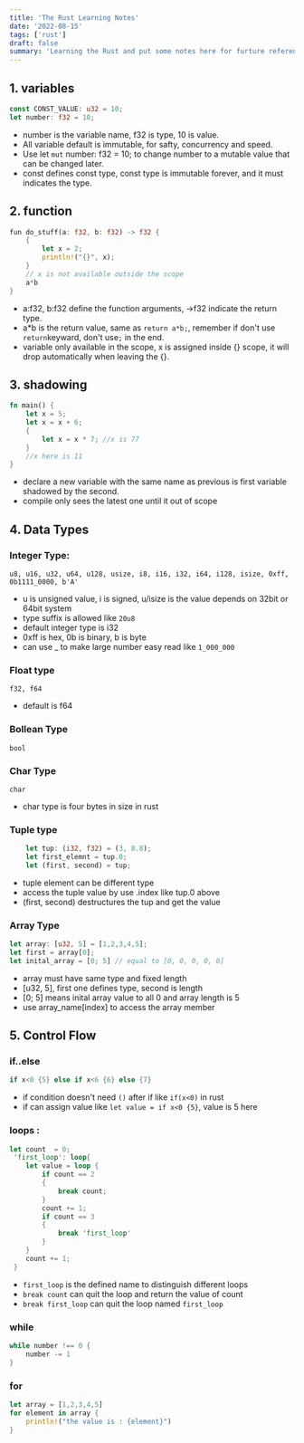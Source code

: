 ```yaml
---
title: 'The Rust Learning Notes'
date: '2022-08-15'
tags: ['rust']
draft: false
summary: 'Learning the Rust and put some notes here for furture reference'
---
```


## 1. variables

```rust
const CONST_VALUE: u32 = 10;
let number: f32 = 10;
```

- number is the variable name, f32 is type, 10 is value.
- All variable default is immutable, for safty, concurrency and speed.
- Use let `mut` number: f32 = 10; to change number to a mutable value that can be changed later.
- const defines const type, const type is immutable forever, and it must indicates the type.

## 2. function

```rust
fun do_stuff(a: f32, b: f32) -> f32 {
    {
        let x = 2;
        println!("{}", x);
    }
    // x is not available outside the scope
    a*b
}
```

- a:f32, b:f32 define the function arguments, ->f32 indicate the return type.
- a*b is the return value, same as `return a*b;`, remember if don't use `return`keyward, don't use`;` in the end.
- variable only available in the scope, x is assigned inside {} scope, it will drop automatically when leaving the {}.

## 3. shadowing

```rust
fn main() {
    let x = 5;
    let x = x + 6;
    {
        let x = x * 7; //x is 77
    }
    //x here is 11
}
```

- declare a new variable with the same name as previous is first variable shadowed by the second.
- compile only sees the latest one until it out of scope

## 4. Data Types

### Integer Type:

`u8, u16, u32, u64, u128, usize, i8, i16, i32, i64, i128, isize, 0xff, 0b1111_0000, b'A'`

- u is unsigned value, i is signed, u/isize is the value depends on 32bit or 64bit system
- type suffix is allowed like `20u8`
- default integer type is i32
- 0xff is hex, 0b is binary, b is byte
- can use \_ to make large number easy read like `1_000_000`

### Float type

`f32, f64`

- default is f64

### Bollean Type

`bool`

### Char Type

`char`

- char type is four bytes in size in rust

### Tuple type

```rust
    let tup: (i32, f32) = (3, 8.8);
    let first_elemnt = tup.0;
    let (first, second) = tup;
```

- tuple element can be different type
- access the tuple value by use .index like tup.0 above
- (first, second) destructures the tup and get the value

### Array Type

```rust
let array: [u32, 5] = [1,2,3,4,5];
let first = array[0];
let inital_array = [0; 5] // equal to [0, 0, 0, 0, 0]
```

- array must have same type and fixed length
- [u32, 5], first one defines type, second is length
- [0; 5] means inital array value to all 0 and array length is 5
- use array_name[index] to access the array member

## 5. Control Flow

### if..else

```rust
if x<0 {5} else if x<6 {6} else {7}
```

- if condition doesn't need `()` after if like `if(x<0)` in rust
- if can assign value like `let value = if x<0 {5}`, value is 5 here

### loops :

```rust
let count  = 0;
 'first_loop': loop{
    let value = loop {
        if count == 2
        {
            break count;
        }
        count += 1;
        if count == 3
        {
            break 'first_loop'
        }
    }
    count += 1;
 }
```

- `first_loop` is the defined name to distinguish different loops
- `break count` can quit the loop and return the value of count
- `break first_loop` can quit the loop named `first_loop`

### while

```rust
while number !== 0 {
    number -= 1
}
```

### for

```rust
let array = [1,2,3,4,5]
for element in array {
    println!("the value is : {element}")
}
```
